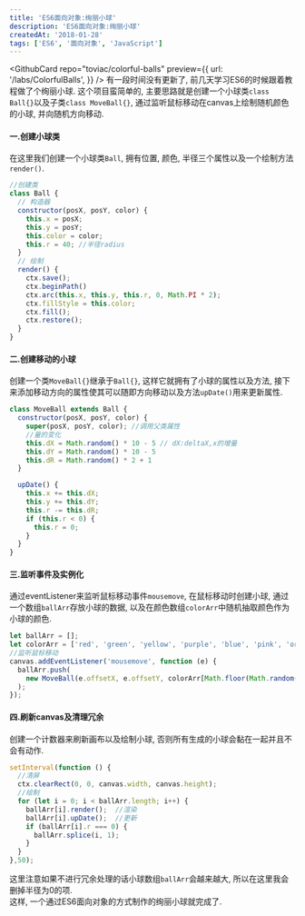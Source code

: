 ```yaml
---
title: 'ES6面向对象:绚丽小球'
description: 'ES6面向对象:绚丽小球'
createdAt: '2018-01-28'
tags: ['ES6', '面向对象', 'JavaScript']
---
```


<GithubCard repo="toviac/colorful-balls" preview={{
  url: '/labs/ColorfulBalls',
}} />
有一段时间没有更新了, 前几天学习ES6的时候跟着教程做了个绚丽小球. 这个项目蛮简单的, 主要思路就是创建一个小球类`class Ball{}`以及子类`class MoveBall{}`, 通过监听鼠标移动在canvas上绘制随机颜色的小球, 并向随机方向移动.  
#### 一.创建小球类
在这里我们创建一个小球类`Ball`, 拥有位置, 颜色, 半径三个属性以及一个绘制方法`render()`.
``` js
//创建类
class Ball {
  // 构造器
  constructor(posX, posY, color) {
    this.x = posX;
    this.y = posY;
    this.color = color;
    this.r = 40; //半径radius
  }
  // 绘制
  render() {
    ctx.save();
    ctx.beginPath()
    ctx.arc(this.x, this.y, this.r, 0, Math.PI * 2);
    ctx.fillStyle = this.color;
    ctx.fill();
    ctx.restore();
  }
}
```
#### 二.创建移动的小球
创建一个类`MoveBall{}`继承于`Ball{}`, 这样它就拥有了小球的属性以及方法, 接下来添加移动方向的属性使其可以随即方向移动以及方法`upDate()`用来更新属性.  
``` js
class MoveBall extends Ball {
  constructor(posX, posY, color) {
    super(posX, posY, color); //调用父类属性
    //量的变化
    this.dX = Math.random() * 10 - 5 // dX:deltaX,x的增量
    this.dY = Math.random() * 10 - 5
    this.dR = Math.random() * 2 + 1
  }

  upDate() {
    this.x += this.dX;
    this.y += this.dY;
    this.r -= this.dR;
    if (this.r < 0) {
      this.r = 0;
    }
  }
}
```
#### 三.监听事件及实例化
通过eventListener来监听鼠标移动事件`mousemove`, 在鼠标移动时创建小球, 通过一个数组`ballArr`存放小球的数据, 以及在颜色数组`colorArr`中随机抽取颜色作为小球的颜色.  
``` js
let ballArr = [];
let colorArr = ['red', 'green', 'yellow', 'purple', 'blue', 'pink', 'orange'];
//监听鼠标移动
canvas.addEventListener('mousemove', function (e) {
  ballArr.push(
    new MoveBall(e.offsetX, e.offsetY, colorArr[Math.floor(Math.random() * (colorArr.length - 1))])
  );
});
```
#### 四.刷新canvas及清理冗余
创建一个计数器来刷新画布以及绘制小球, 否则所有生成的小球会黏在一起并且不会有动作.  
``` js
setInterval(function () {
  //清屏
  ctx.clearRect(0, 0, canvas.width, canvas.height);
  //绘制
  for (let i = 0; i < ballArr.length; i++) {
    ballArr[i].render();  //渲染
    ballArr[i].upDate();  //更新
    if (ballArr[i].r === 0) {
      ballArr.splice(i, 1);
    }
  }
},50);
```
这里注意如果不进行冗余处理的话小球数组`ballArr`会越来越大, 所以在这里我会删掉半径为0的项.  
这样, 一个通过ES6面向对象的方式制作的绚丽小球就完成了.  